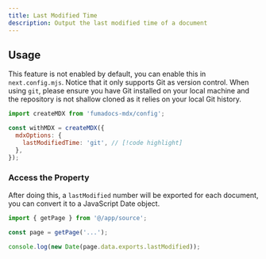 ```yaml
---
title: Last Modified Time
description: Output the last modified time of a document
---
```


## Usage

This feature is not enabled by default, you can enable this in `next.config.mjs`. Notice that it only supports Git as version control.
When using `git`, please ensure you have Git installed on your local machine and the repository is not shallow cloned as it relies on your local Git history.

```js
import createMDX from 'fumadocs-mdx/config';

const withMDX = createMDX({
  mdxOptions: {
    lastModifiedTime: 'git', // [!code highlight]
  },
});
```

### Access the Property

After doing this, a `lastModified` number will be exported for each document, you can convert it to a JavaScript Date object.

```js
import { getPage } from '@/app/source';

const page = getPage('...');

console.log(new Date(page.data.exports.lastModified));
```
